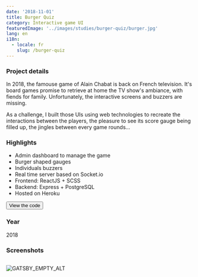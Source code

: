 ```yaml
---
date: '2018-11-01'
title: Burger Quiz
category: Interactive game UI
featuredImage: '../images/studies/burger-quiz/burger.jpg'
lang: en
i18n:
  - locale: fr
    slug: /burger-quiz
---
```


### Project details
In 2018, the famouse game of Alain Chabat is back on French television. It's board games promise to retrieve at home the TV show's ambiance, with fiends for family. Unfortunately, the interactive screens and buzzers are missing.

As a challenge, I built those UIs using web technologies to recreate the interactions between the players, the pleasure to see its score gauge being filled up, the jingles between every game rounds...

### Highlights

- Admin dashboard to manage the game
- Burger shaped gauges
- Individuals buzzers
- Real time server based on Socket.io
- Frontend: ReactJS + SCSS
- Backend: Express + PostgreSQL
- Hosted on Heroku

<p style={{textAlign: 'center'}}><Button href="https://github.com/search?q=jsoulet%2Fbgz&type=Repositories">View the code</Button></p>

### Year
2018

### Screenshots

<Image>

![GATSBY_EMPTY_ALT](../images/studies/burger-quiz/compo.jpg)

</Image>
